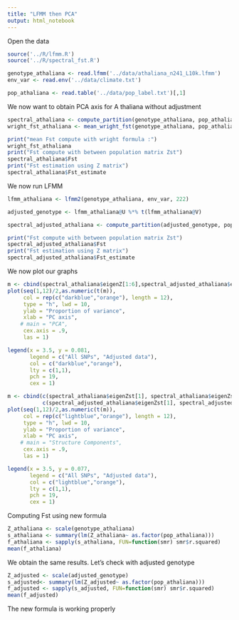 ```yaml
---
title: "LFMM then PCA"
output: html_notebook
---
```


Open the data

```r
source('../R/lfmm.R')
source('../R/spectral_fst.R')
```


```r
genotype_athaliana <- read.lfmm('../data/athaliana_n241_L10k.lfmm')
env_var <- read.env('../data/climate.txt')
```

```r
pop_athaliana <- read.table('../data/pop_label.txt')[,1]
```

We now want to obtain PCA axis for A thaliana without adjustment
```r
spectral_athaliana <- compute_partition(genotype_athaliana, pop_athaliana)
wright_fst_athaliana <- mean_wright_fst(genotype_athaliana, pop_athaliana)
```

```r
print("mean Fst compute with wright formula :")
wright_fst_athaliana
print("Fst compute with between population matrix Zst")
spectral_athaliana$Fst
print("Fst estimation using Z matrix")
spectral_athaliana$Fst_estimate
```

We now run LFMM

```r
lfmm_athaliana <- lfmm2(genotype_athaliana, env_var, 222)

```

```r
adjusted_genotype <- lfmm_athaliana@U %*% t(lfmm_athaliana@V)
```

```r
spectral_adjusted_athaliana <- compute_partition(adjusted_genotype, pop_athaliana)
```

```r
print("Fst compute with between population matrix Zst")
spectral_adjusted_athaliana$Fst
print("Fst estimation using Z matrix")
spectral_adjusted_athaliana$Fst_estimate
```

We now plot our graphs

```r
m <- cbind(spectral_athaliana$eigenZ[1:6],spectral_adjusted_athaliana$eigenZ[1:6])
plot(seq(1,12)/2,as.numeric(t(m)), 
     col = rep(c("darkblue","orange"), length = 12), 
     type = "h", lwd = 10, 
     ylab = "Proportion of variance",
     xlab = "PC axis",
    # main = "PCA",
     cex.axis = .9,
     las = 1)

legend(x = 3.5, y = 0.081, 
       legend = c("All SNPs", "Adjusted data"),
       col = c("darkblue","orange"),
       lty = c(1,1),
       pch = 19,
       cex = 1)
```

```r
m <- cbind(c(spectral_athaliana$eigenZst[1], spectral_athaliana$eigenZs[1:5]),
           c(spectral_adjusted_athaliana$eigenZst[1], spectral_adjusted_athaliana$eigenZs[1:5]))
plot(seq(1,12)/2,as.numeric(t(m)), 
     col = rep(c("lightblue","orange"), length = 12), 
     type = "h", lwd = 10, 
     ylab = "Proportion of variance",
     xlab = "PC axis",
    # main = "Structure Components",
     cex.axis = .9,
     las = 1)

legend(x = 3.5, y = 0.077, 
       legend = c("All SNPs", "Adjusted data"),
       col = c("lightblue","orange"),
       lty = c(1,1),
       pch = 19,
       cex = 1)
```

Computing Fst using new formula

```r
Z_athaliana <- scale(genotype_athaliana)
s_athaliana <- summary(lm(Z_athaliana~ as.factor(pop_athaliana)))
f_athaliana <- sapply(s_athaliana, FUN=function(smr) smr$r.squared)
mean(f_athaliana)
```

We obtain the same results. Let's check with adjusted genotype

```r
Z_adjusted <- scale(adjusted_genotype)
s_adjusted<- summary(lm(Z_adjusted~ as.factor(pop_athaliana)))
f_adjusted <- sapply(s_adjusted, FUN=function(smr) smr$r.squared)
mean(f_adjusted)
```

The new formula is working properly

